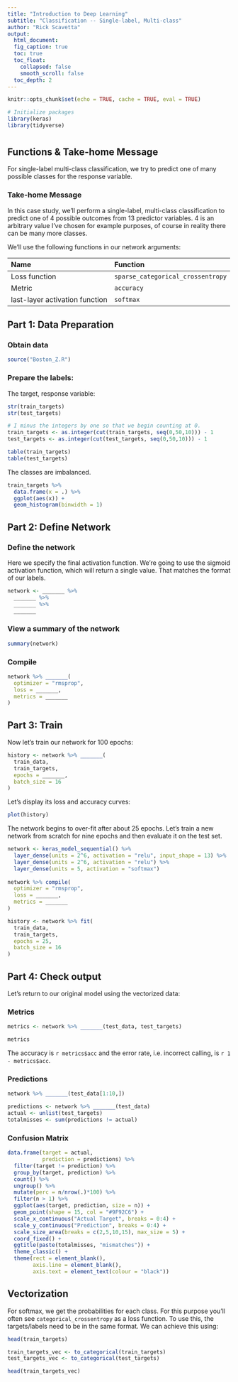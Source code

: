 ```yaml
---
title: "Introduction to Deep Learning"
subtitle: "Classification -- Single-label, Multi-class"
author: "Rick Scavetta"
output:
  html_document:
  fig_caption: true
  toc: true
  toc_float:
    collapsed: false
    smooth_scroll: false
  toc_depth: 2
---
```


```r
knitr::opts_chunk$set(echo = TRUE, cache = TRUE, eval = TRUE)

# Initialize packages
library(keras)
library(tidyverse)
```

# {.tabset .tabset-fade .tabset-pills}

## Functions & Take-home Message

For single-label multi-class classification, we try to predict one of many possible classes for the response variable.

### Take-home Message

In this case study, we'll perform a single-label, multi-class classification to predict one of 4 possible outcomes from 13 predictor variables. 4 is an arbitrary value I've chosen for example purposes, of course in reality there can be many more classes.

We'll use the following functions in our network arguments:

| Name                           | Function                          |
|:-------------------------------|:----------------------------------|
| Loss function                  | `sparse_categorical_crossentropy` |
| Metric                         | `accuracy`                        |
| last-layer activation function | `softmax`                         |

## Part 1: Data Preparation

### Obtain data

```r
source("Boston_Z.R")
```

### Prepare the labels:

The target, response variable:

```r
str(train_targets)
str(test_targets)
```

```r
# I minus the integers by one so that we begin counting at 0.
train_targets <- as.integer(cut(train_targets, seq(0,50,10))) - 1 
test_targets <- as.integer(cut(test_targets, seq(0,50,10))) - 1

table(train_targets)
table(test_targets)
```

The classes are imbalanced.

```r
train_targets %>%
  data.frame(x = .) %>%
  ggplot(aes(x)) +
  geom_histogram(binwidth = 1)
```



## Part 2: Define Network

### Define the network

Here we specify the final activation function. We're going to use the sigmoid activation function, which will return a single value. That matches the format of our labels.

```r
network <- _______ %>% 
  _______ %>% 
  _______ %>% 
  _______
```

### View a summary of the network

```r
summary(network)
```

### Compile

```r
network %>% _______(
  optimizer = "rmsprop",
  loss = _______,
  metrics = _______
)
```

## Part 3: Train

Now let's train our network for 100 epochs:

```r
history <- network %>% _______(
  train_data,
  train_targets,
  epochs = _______,
  batch_size = 16
)
```

Let's display its loss and accuracy curves:

```r
plot(history)
```

The network begins to over-fit after about 25 epochs. Let's train a new network from scratch for nine epochs and then evaluate it on the test set.

```r
network <- keras_model_sequential() %>% 
  layer_dense(units = 2^6, activation = "relu", input_shape = 13) %>% 
  layer_dense(units = 2^6, activation = "relu") %>% 
  layer_dense(units = 5, activation = "softmax")
  
network %>% compile(
  optimizer = "rmsprop",
  loss = _______,
  metrics = _______
)

history <- network %>% fit(
  train_data,
  train_targets,
  epochs = 25,
  batch_size = 16
)
```

## Part 4: Check output

Let's return to our original model using the vectorized data:

### Metrics

```r
metrics <- network %>% _______(test_data, test_targets)
```

```r
metrics
```

The accuracy is `r metrics$acc` and the error rate, i.e. incorrect calling, is `r 1 - metrics$acc`.

### Predictions

```r
network %>% _______(test_data[1:10,])
```

```r
predictions <- network %>% _______(test_data)
actual <- unlist(test_targets)
totalmisses <- sum(predictions != actual)
```

### Confusion Matrix

```r

data.frame(target = actual,
           prediction = predictions) %>% 
  filter(target != prediction) %>% 
  group_by(target, prediction) %>%
  count() %>%
  ungroup() %>%
  mutate(perc = n/nrow(.)*100) %>% 
  filter(n > 1) %>% 
  ggplot(aes(target, prediction, size = n)) +
  geom_point(shape = 15, col = "#9F92C6") +
  scale_x_continuous("Actual Target", breaks = 0:4) +
  scale_y_continuous("Prediction", breaks = 0:4) +
  scale_size_area(breaks = c(2,5,10,15), max_size = 5) +
  coord_fixed() +
  ggtitle(paste(totalmisses, "mismatches")) +
  theme_classic() +
  theme(rect = element_blank(),
        axis.line = element_blank(),
        axis.text = element_text(colour = "black"))

```

## Vectorization

For softmax, we get the probabilities for each class. For this purpose you'll often see `categorical_crossentropy` as a loss function. To use this, the targets/labels need to be in the same format. We can achieve this using:

```r
head(train_targets)
```


```r
train_targets_vec <- to_categorical(train_targets)
test_targets_vec <- to_categorical(test_targets)

head(train_targets_vec)
```

